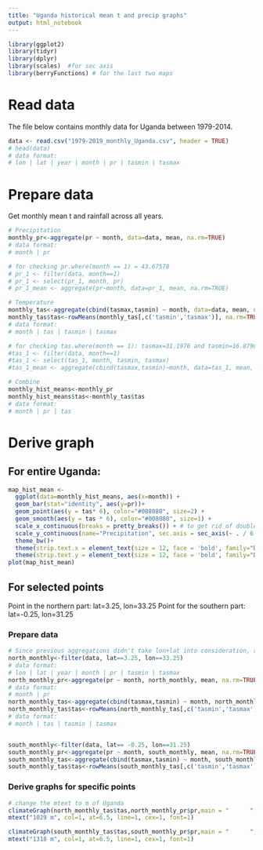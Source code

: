 ---
title: "Uganda historical mean t and precip graphs"
output: html_notebook
---


```{r}
library(ggplot2) 
library(tidyr)
library(dplyr)
library(scales)  #for sec axis
library(berryFunctions) # for the last two maps
```

# Read data

The file below contains monthly data for Uganda between 1979-2014. 

```{r}
data <- read.csv("1979-2019_monthly_Uganda.csv", header = TRUE)
# head(data)
# data format:
# lon | lat | year | month | pr | tasmin | tasmax
```

# Prepare data

Get monthly mean t and rainfall across all years. 

```{r}
# Precipitation
monthly_pr<-aggregate(pr ~ month, data=data, mean, na.rm=TRUE)
# data format:
# month | pr

# for checking pr.where(month == 1) = 43.67578
# pr_1 <- filter(data, month==1)
# pr_1 <- select(pr_1, month, pr)
# pr_1_mean <- aggregate(pr~month, data=pr_1, mean, na.rm=TRUE) 

# Temperature
monthly_tas<-aggregate(cbind(tasmax,tasmin) ~ month, data=data, mean, na.rm=TRUE)
monthly_tas$tas<-rowMeans(monthly_tas[,c('tasmin','tasmax')], na.rm=TRUE)               # mean t for given month
# data format:
# month | tas | tasmin | tasmax

# for checking tas.where(month == 1): tasmax=31.1976 and tasmin=16.87967, tas = 24.03864
#tas_1 <- filter(data, month==1)
#tas_1 <- select(tas_1, month, tasmin, tasmax)
#tas_1_mean <- aggregate(cbind(tasmax,tasmin)~month, data=tas_1, mean, na.rm=TRUE)

# Combine
monthly_hist_means<-monthly_pr
monthly_hist_means$tas<-monthly_tas$tas
# data format:
# month | pr | tas
```


# Derive graph 

## For entire Uganda:
```{r}
map_hist_mean <- 
  ggplot(data=monthly_hist_means, aes(x=month)) +
  geom_bar(stat="identity", aes(y=pr))+ 
  geom_point(aes(y = tas* 6), color="#008080", size=2) + 
  geom_smooth(aes(y = tas * 6), color="#008080", size=1) +
  scale_x_continuous(breaks = pretty_breaks()) + # to get rid of doubles on the x axis
  scale_y_continuous(name="Precipitation", sec.axis = sec_axis(~ . / 6, name="Temperature"))+
  theme_bw()+
  theme(strip.text.x = element_text(size = 12, face = 'bold', family="DejaVu Sans")) +
  theme(strip.text.y = element_text(size = 12, face = 'bold', family="DejaVu Sans"))
plot(map_hist_mean)
```

## For selected points

Point in the northern part: lat=3.25, lon=33.25
Point for the southern part: lat=-0.25, lon=31.25

### Prepare data
```{r}
# Since previous aggregations didn't take lon+lat into consideration, re-do some steps here
north_monthly<-filter(data, lat==3.25, lon==33.25)
# data format:
# lon | lat | year | month | pr | tasmin | tasmax
north_monthly_pr<-aggregate(pr ~ month, north_monthly, mean, na.rm=TRUE)
# data format:
# month | pr 
north_monthly_tas<-aggregate(cbind(tasmax,tasmin) ~ month, north_monthly, mean, na.rm=TRUE)
north_monthly_tas$tas<-rowMeans(north_monthly_tas[,c('tasmin','tasmax')], na.rm=TRUE)
# data format:
# month | tas | tasmin | tasmax


south_monthly<-filter(data, lat== -0.25, lon==31.25)
south_monthly_pr<-aggregate(pr ~ month, south_monthly, mean, na.rm=TRUE)
south_monthly_tas<-aggregate(cbind(tasmax,tasmin) ~ month, south_monthly, mean, na.rm=TRUE)
south_monthly_tas$tas<-rowMeans(south_monthly_tas[,c('tasmin','tasmax')], na.rm=TRUE)
```

### Derive graphs for specific points
```{r}
# change the mtext to m of Uganda
climateGraph(north_monthly_tas$tas,north_monthly_pr$pr,main = "      ",coltemp = "red3",colrain = "blue", argtext=list(cex=0.7), ylim=c(1,80), lwd=3, compress=FALSE, textprop=0.4)
mtext("1029 m", col=1, at=6.5, line=1, cex=1, font=1)

climateGraph(south_monthly_tas$tas,south_monthly_pr$pr,main = "      ",coltemp = "red3",colrain = "blue", argtext=list(cex=0.7), ylim=c(1,80), lwd=3, compress=FALSE, textprop=0.4)
mtext("1318 m", col=1, at=6.5, line=1, cex=1, font=1)

```

